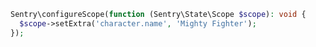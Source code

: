 ```php
Sentry\configureScope(function (Sentry\State\Scope $scope): void {
  $scope->setExtra('character.name', 'Mighty Fighter');
});
```
